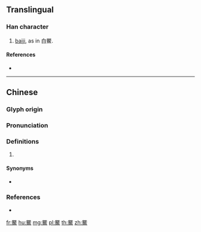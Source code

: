 {{character info/new}}
==Translingual==

===Han character===
{{Han char|rn=195|rad=魚|as=11|sn=22|four=71336|canj=AUNWF}}

# [[w:baiji|baiji]], as in 白鱀.

====References====
* {{Han ref|kx=1477.160|dkj=46452|dj=2008.420|hdz=74710.180|uh=9C40|ud=40000|bh=F570|bd=62832}}

----

==Chinese==
{{zh-forms}}

===Glyph origin===
{{Han etym}}

===Pronunciation===
{{zh-pron
|m=jì
|c=gei6
|mc=y
|oc=y
|cat=
}}

===Definitions===
{{zh-hanzi}}

# {{rfdef|zh}}

====Synonyms====
* {{zh-l|鱁}}

===References===
* {{R:twedu|B05996}}

[[fr:鱀]]
[[hu:鱀]]
[[mg:鱀]]
[[pl:鱀]]
[[th:鱀]]
[[zh:鱀]]